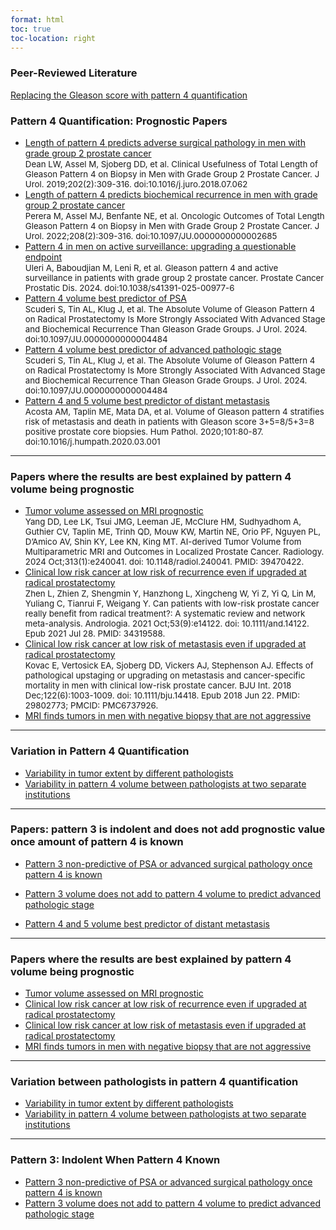 ```yaml
---
format: html
toc: true
toc-location: right
---
```

### Peer-Reviewed Literature


[Replacing the Gleason score with pattern 4 quantification](https://pubmed.ncbi.nlm.nih.gov/32304682/){target="_blank"}

### Pattern 4 Quantification: Prognostic Papers

- [Length of pattern 4 predicts adverse surgical pathology in men with grade group 2 prostate cancer](https://pubmed.ncbi.nlm.nih.gov/30076908/){target="_blank"}
  <br><span style="font-size:0.95em;">Dean LW, Assel M, Sjoberg DD, et al. Clinical Usefulness of Total Length of Gleason Pattern 4 on Biopsy in Men with Grade Group 2 Prostate Cancer. J Urol. 2019;202(2):309-316. doi:10.1016/j.juro.2018.07.062</span>
- [Length of pattern 4 predicts biochemical recurrence in men with grade group 2 prostate cancer](https://pubmed.ncbi.nlm.nih.gov/35363038/){target="_blank"}
  <br><span style="font-size:0.95em;">Perera M, Assel MJ, Benfante NE, et al. Oncologic Outcomes of Total Length Gleason Pattern 4 on Biopsy in Men with Grade Group 2 Prostate Cancer. J Urol. 2022;208(2):309-316. doi:10.1097/JU.0000000000002685</span>
- [Pattern 4 in men on active surveillance: upgrading a questionable endpoint](https://pubmed.ncbi.nlm.nih.gov/40301553/){target="_blank"}
  <br><span style="font-size:0.95em;">Uleri A, Baboudjian M, Leni R, et al. Gleason pattern 4 and active surveillance in patients with grade group 2 prostate cancer. Prostate Cancer Prostatic Dis. 2024. doi:10.1038/s41391-025-00977-6</span>
- [Pattern 4 volume best predictor of PSA](https://pubmed.ncbi.nlm.nih.gov/39977387/){target="_blank"}
  <br><span style="font-size:0.95em;">Scuderi S, Tin AL, Klug J, et al. The Absolute Volume of Gleason Pattern 4 on Radical Prostatectomy Is More Strongly Associated With Advanced Stage and Biochemical Recurrence Than Gleason Grade Groups. J Urol. 2024. doi:10.1097/JU.0000000000004484</span>
- [Pattern 4 volume best predictor of advanced pathologic stage](https://pubmed.ncbi.nlm.nih.gov/39977387/){target="_blank"}
  <br><span style="font-size:0.95em;">Scuderi S, Tin AL, Klug J, et al. The Absolute Volume of Gleason Pattern 4 on Radical Prostatectomy Is More Strongly Associated With Advanced Stage and Biochemical Recurrence Than Gleason Grade Groups. J Urol. 2024. doi:10.1097/JU.0000000000004484</span>
- [Pattern 4 and 5 volume best predictor of distant metastasis](https://pubmed.ncbi.nlm.nih.gov/32171650/){target="_blank"}
  <br><span style="font-size:0.95em;">Acosta AM, Taplin ME, Mata DA, et al. Volume of Gleason pattern 4 stratifies risk of metastasis and death in patients with Gleason score 3+5=8/5+3=8 positive prostate core biopsies. Hum Pathol. 2020;101:80-87. doi:10.1016/j.humpath.2020.03.001</span>

---

### Papers where the results are best explained by pattern 4 volume being prognostic

- [Tumor volume assessed on MRI prognostic](https://pubmed.ncbi.nlm.nih.gov/39470422/){target="_blank"}
  <br><span style="font-size:0.95em;">Yang DD, Lee LK, Tsui JMG, Leeman JE, McClure HM, Sudhyadhom A, Guthier CV, Taplin ME, Trinh QD, Mouw KW, Martin NE, Orio PF, Nguyen PL, D'Amico AV, Shin KY, Lee KN, King MT. AI-derived Tumor Volume from Multiparametric MRI and Outcomes in Localized Prostate Cancer. Radiology. 2024 Oct;313(1):e240041. doi: 10.1148/radiol.240041. PMID: 39470422.</span>
- [Clinical low risk cancer at low risk of recurrence even if upgraded at radical prostatectomy](https://pubmed.ncbi.nlm.nih.gov/34319588/){target="_blank"}<br><span style="font-size:0.95em;">Zhen L, Zhien Z, Shengmin Y, Hanzhong L, Xingcheng W, Yi Z, Yi Q, Lin M, Yuliang C, Tianrui F, Weigang Y. Can patients with low-risk prostate cancer really benefit from radical treatment?: A systematic review and network meta-analysis. Andrologia. 2021 Oct;53(9):e14122. doi: 10.1111/and.14122. Epub 2021 Jul 28. PMID: 34319588.</span>
- [Clinical low risk cancer at low risk of metastasis even if upgraded at radical prostatectomy](https://pubmed.ncbi.nlm.nih.gov/29802773/){target="_blank"}<br><span style="font-size:0.95em;">Kovac E, Vertosick EA, Sjoberg DD, Vickers AJ, Stephenson AJ. Effects of pathological upstaging or upgrading on metastasis and cancer-specific mortality in men with clinical low-risk prostate cancer. BJU Int. 2018 Dec;122(6):1003-1009. doi: 10.1111/bju.14418. Epub 2018 Jun 22. PMID: 29802773; PMCID: PMC6737926. </span>
- [MRI finds tumors in men with negative biopsy that are not aggressive](https://pubmed.ncbi.nlm.nih.gov/39666360/){target="_blank"}
  <br><span style="font-size:0.95em;"></span>
 

---

### Variation in Pattern 4 Quantification

- [Variability in tumor extent by different pathologists](https://pubmed.ncbi.nlm.nih.gov/39610035/){target="_blank"}
- [Variability in pattern 4 volume between pathologists at two separate institutions](https://pubmed.ncbi.nlm.nih.gov/32815034/){target="_blank"}

---

### Papers: pattern 3 is indolent and does not add prognostic value once amount of pattern 4 is known

- [Pattern 3 non-predictive of PSA or advanced surgical pathology once pattern 4 is known](https://pubmed.ncbi.nlm.nih.gov/38278665/){target="_blank"}
- [Pattern 3 volume does not add to pattern 4 volume to predict advanced pathologic stage](https://pubmed.ncbi.nlm.nih.gov/39977387/){target="_blank"}

- [Pattern 4 and 5 volume best predictor of distant metastasis](https://pubmed.ncbi.nlm.nih.gov/32171650/){target="_blank"}

---

### Papers where the results are best explained by pattern 4 volume being prognostic

- [Tumor volume assessed on MRI prognostic](https://pubmed.ncbi.nlm.nih.gov/39470422/){target="_blank"}
- [Clinical low risk cancer at low risk of recurrence even if upgraded at radical prostatectomy](https://pubmed.ncbi.nlm.nih.gov/34319588/){target="_blank"}
- [Clinical low risk cancer at low risk of metastasis even if upgraded at radical prostatectomy](https://pubmed.ncbi.nlm.nih.gov/35838831/){target="_blank"}
- [MRI finds tumors in men with negative biopsy that are not aggressive](https://www.sciencedirect.com/science/article/abs/pii/S0302283821018674?via%3Dihub){target="_blank"}

---

### Variation between pathologists in pattern 4 quantification

- [Variability in tumor extent by different pathologists](https://pubmed.ncbi.nlm.nih.gov/39610035/){target="_blank"}
- [Variability in pattern 4 volume between pathologists at two separate institutions](https://pubmed.ncbi.nlm.nih.gov/32815034/){target="_blank"}

---

### Pattern 3: Indolent When Pattern 4 Known


- [Pattern 3 non-predictive of PSA or advanced surgical pathology once pattern 4 is known](https://pubmed.ncbi.nlm.nih.gov/38278665/){target="_blank"}
- [Pattern 3 volume does not add to pattern 4 volume to predict advanced pathologic stage](https://pubmed.ncbi.nlm.nih.gov/39977387/){target="_blank"}